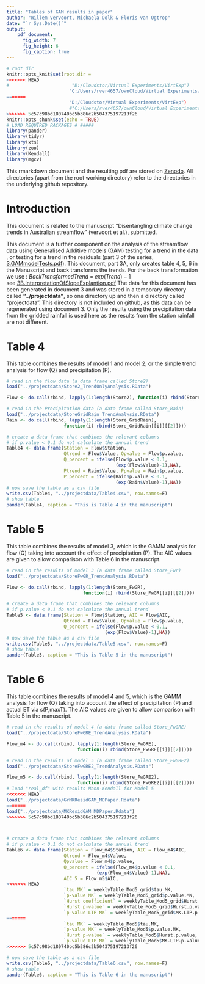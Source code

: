 ```yaml
---
title: "Tables of GAM results in paper"
author: "Willem Vervoort, Michaela Dolk & Floris van Ogtrop"
date: "`r Sys.Date()`"
output: 
    pdf_document:
      fig_width: 7
      fig_height: 6
      fig_caption: true
---
```

```r
# root dir
knitr::opts_knit$set(root.dir = 
<<<<<<< HEAD
#                       "D:/Cloudstor/Virtual Experiments/VirtExp")
                       "C:/Users/rver4657/ownCloud/Virtual Experiments/VirtExp")
=======
                       "D:/Cloudstor/Virtual Experiments/VirtExp")
                       #"C:/Users/rver4657/ownCloud/Virtual Experiments/VirtExp")
>>>>>>> 5c57c98bd180740bc5b386c2b504375197213f26
knitr::opts_chunk$set(echo = TRUE)
# LOAD REQUIRED PACKAGES # #####
library(pander)
library(tidyr)
library(xts)
library(zoo)
library(Kendall)
library(mgcv)
```

This rmarkdown document and the resulting pdf are stored on [Zenodo](https://zenodo.org/record/1013991#.XpZyfMgzb_4). All directories (apart from the root working directory) refer to the directories in the underlying github repository. 

# Introduction
This document is related to the manuscript "Disentangling climate change trends in Australian streamflow" (vervoort et al.), submitted. 

This document is a further component on the analysis of the streamflow data using Generalised Additive models (GAM) testing for a trend in the data , or testing for a trend in the residuals (part 3 of the series, [3.GAMmodelTests.pdf](./3.GAMmodelTests.pdf)). This document, part 3A, only creates table 4, 5, 6 in the Manuscript and back transforms the trends.
For the back transformation we use :
$BackTransformedTrend\; =\; exp(Trend) - 1$  
see [3B.InterpretationOfSlopeExplantion.pdf](./3B.InterpretationOfSlopeExplantion.pdf)
The data for this document has been generated in document 3 and was stored in a temporary directory called **"../projectdata"**, so one directory up and then a directory called "projectdata". This directory is not included on github, as this data can be regenerated using document 3.
Only the results using the precipitation data from the gridded rainfall is used here as the results from the station rainfall are not different.  

# Table 4   
This table combines the results of model 1 and model 2, or the simple trend analysis for flow (Q) and precipitation (P).  

```r
# read in the flow data (a data frame called Store2)
load("../projectdata/Store2_TrendOnlyAnalysis.RData")

Flow <- do.call(rbind, lapply(1:length(Store2), function(i) rbind(Store2[[i]][[2]])))

# read in the Precipitation data (a data frame called Store_Rain)
load("../projectdata/StoreGridRain_TrendAnalysis.RData")
Rain <- do.call(rbind, lapply(1:length(Store_GridRain), 
                     function(i) rbind(Store_GridRain[[i]][[2]])))

# create a data frame that combines the relevant columns
# if p.value < 0.1 do not calculate the annual trend
Table4 <- data.frame(Station = Flow$Station, 
                     Qtrend = Flow$Value, Qpvalue = Flow$p.value,
                     Q_percent = ifelse(Flow$p.value < 0.1,
                                        (exp(Flow$Value)-1),NA),
                     Ptrend = Rain$Value, Ppvalue = Rain$p.value,
                     P_percent = ifelse(Rain$p.value < 0.1,
                                        (exp(Rain$Value)-1),NA))
# now save the table as a csv file
write.csv(Table4, "../projectdata/Table4.csv", row.names=F)
# show table
pander(Table4, caption = "This is Table 4 in the manuscript")
```

# Table 5   
This table combines the results of model 3, which is the GAMM analysis for flow (Q) taking into account the effect of precipitation (P). The AIC values are given to allow comparison with Table 6 in the manuscript.  

```r
# read in the results of model 3 (a data frame called Store_Fwr)
load("../projectdata/StoreFwGR_TrendAnalysis.RData")

Flow <- do.call(rbind, lapply(1:length(Store_FwGR), 
                            function(i) rbind(Store_FwGR[[i]][[2]])))

# create a data frame that combines the relevant columns
# if p.value < 0.1 do not calculate the annual trend
Table5 <- data.frame(Station = Flow$Station, AIC = Flow$AIC,
                     Qtrend = Flow$Value, Qpvalue = Flow$p.value,
                     Q_percent = ifelse(Flow$p.value < 0.1,
                                    (exp(Flow$Value)-1),NA))
# now save the table as a csv file
write.csv(Table5, "../projectdata/Table5.csv", row.names=F)
# show table
pander(Table5, caption = "This is Table 5 in the manuscript")
```

# Table 6   
This table combines the results of model 4 and 5, which is the GAMM analysis for flow (Q) taking into account the effect of precipitation (P) and actual ET via s(P,maxT). The AIC values are given to allow comparison with Table 5 in the manuscript.  

```r
# read in the results of model 4 (a data frame called Store_FwGRE)
load("../projectdata/StoreFwGRE_TrendAnalysis.RData")

Flow_m4 <- do.call(rbind, lapply(1:length(Store_FwGRE), 
                          function(i) rbind(Store_FwGRE[[i]][[2]])))

# read in the results of model 5 (a data frame called Store_FwGRE2)
load("../projectdata/StoreFwGRE2_TrendAnalysis.RData")

Flow_m5 <- do.call(rbind, lapply(1:length(Store_FwGRE2),
                          function(i) rbind(Store_FwGRE2[[i]][[2]])))
# load "real_df" with results Mann-Kendall for Model 5
<<<<<<< HEAD
load("../projectdata/GrMKResidGAM_MDPaper.Rdata")
=======
load("../projectdata/MKResidGAM_MDPaper.Rdata")
>>>>>>> 5c57c98bd180740bc5b386c2b504375197213f26



# create a data frame that combines the relevant columns
# if p.value < 0.1 do not calculate the annual trend
Table6 <- data.frame(Station = Flow_m4$Station, AIC = Flow_m4$AIC,
                     Qtrend = Flow_m4$Value, 
                     Qpvalue = Flow_m4$p.value,
                     Q_percent = ifelse(Flow_m4$p.value < 0.1,
                                 (exp(Flow_m4$Value)-1),NA),
                     AIC_5 = Flow_m5$AIC,
<<<<<<< HEAD
                     `tau MK` = weeklyTable_Mod5_grid$tau_MK,
                     `p-value MK` = weeklyTable_Mod5_grid$p.value.MK,
                     `Hurst coefficient` = weeklyTable_Mod5_grid$Hurst.value,
                     `Hurst p-value` = weeklyTable_Mod5_grid$Hurst.p.value,
                     `p-value LTP MK` = weeklyTable_Mod5_grid$MK.LTP.p.value)
=======
                     `tau MK` = weeklyTable_Mod5$tau.MK,
                     `p-value MK` = weeklyTable_Mod5$p.value.MK,
                     `Hurst p-value` = weeklyTable_Mod5$Hurst.p.value,
                     `p-value LTP MK` = weeklyTable_Mod5$MK.LTP.p.value)
>>>>>>> 5c57c98bd180740bc5b386c2b504375197213f26

# now save the table as a csv file
write.csv(Table6, "../projectdata/Table6.csv", row.names=F)
# show table
pander(Table6, caption = "This is Table 6 in the manuscript")
```
